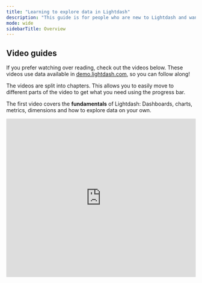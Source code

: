 ```yaml
---
title: "Learning to explore data in Lightdash"
description: "This guide is for people who are new to Lightdash and want to learn the fundamentals of Lightdash: querying from tables, building charts and dashboards, and sharing with your team."
mode: wide
sidebarTitle: Overview
---
```



<CardGroup cols={2} > 
    <Card title="Explore your content" icon="compass" href="/get-started/exploring-data/exploring-your-content" iconType="solid" horizontal/> 
    <Card title="Intro to metrics and dimensions" icon="chart-simple" href="/get-started/exploring-data/intro-metrics-dimensions" iconType="solid" horizontal/> 
    <Card title="Query from tables" icon="table" href="/get-started/exploring-data/using-explores"iconType="solid" horizontal /> 
    <Card title="Share insights with your team" icon="share-nodes" href="/get-started/exploring-data/sharing-insights" iconType="solid" horizontal/> 
    <Card title="Creating dashboards" icon="rocket" href="/get-started/exploring-data/dashboards" iconType="solid" horizontal/> 
    <Card title="Exploring dashboards" icon="user-astronaut" href="/guides/interactive-dashboards" iconType="solid" horizontal/> 
</CardGroup>


## Video guides

If you prefer watching over reading, check out the videos below. These videos use data available in [demo.lightdash.com](https://demo.lightdash.com), so you can follow along! 

<Info>
  The videos are split into chapters. This allows you to easily move to different parts of the video to get what you need using the progress bar.
</Info>


The first video covers the **fundamentals** of Lightdash: Dashboards, charts, metrics, dimensions and how to explore data on your own.

<Frame>
  <iframe width="100%" height="420" src="https://www.loom.com/embed/3baada5e1d9e479da0dbe12e8a54121e?sid=2527066a-c9df-416c-b4a6-68e920029519" frameborder="0" webkitallowfullscreen mozallowfullscreen allowfullscreen />
</Frame>

If you want to explore more **advanced functionality**, such as custom metrics, table calculations, advanced chart configuration, and more, check out the video below.

<Frame>
  <iframe width="100%" height="420" src="https://www.loom.com/embed/ffcb6754146a49b9acc6fb5e5e90e7a3?sid=91a43128-7b36-438d-94b3-e7a0425d0baf" frameborder="0" webkitallowfullscreen mozallowfullscreen allowfullscreen />
</Frame>

